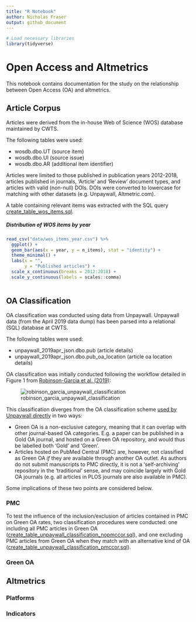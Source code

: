 ```yaml
---
title: "R Notebook"
author: Nicholas Fraser
output: github_document
---
```


```r
# Load necessary libraries
library(tidyverse)
```

# Open Access and Altmetrics

This notebook contains documentation for the study on the relationship between Open Access (OA) and altmetrics.

## Article Corpus

Articles were derived from the in-house Web of Science (WOS) database maintained by CWTS.

The following tables were used:

- wosdb.dbo.UT (source item)
- wosdb.dbo.UI (source issue)
- wosdb.dbo.AR (additional item identifier)

Articles were limited to those published in publication years 2012-2018, articles published in journals, 'Article' and 'Review' document types, and articles with valid (non-null) DOIs. DOIs were converted to lowercase for matching with other datasets (e.g. Unpaywall, Altmetric.com).

A table containing relevant items was extracted with the SQL query
[create_table_wos_items.sql](queries/create_table_wos_items.sql).

##### Distribution of WOS items by year

```r

read_csv("data/wos_items_year.csv") %>%
  ggplot() +
  geom_bar(aes(x = year, y = n_items), stat = "identity") +
  theme_minimal() +
  labs(x = "", 
       y = "Published articles") +
  scale_x_continuous(breaks = 2012:2018) +
  scale_y_continuous(labels = scales::comma)
  
```

## OA Classification

OA classification was conducted using data from Unpaywall. Unpaywall data (from the April 2019 data dump) has been parsed into a relational (SQL) database at CWTS. 

The following tables were used:

- unpaywall_2019apr_json.dbo.pub (article details)
- unpaywall_2019apr_json.dbo.pub_oa_location (article oa location details)

OA classification was initially conducted following the workflow detailed in Figure 1 from [Robinson-Garcia et al. (2019)](https://arxiv.org/abs/1906.03840):

![robinson_garcia_unpaywall_classification](figures/external/robinson_garcia_unpaywall_classification.PNG)

This classification diverges from the OA classification scheme [used by Unpaywall directly](https://support.unpaywall.org/support/solutions/articles/44001777288-what-do-the-types-of-oa-status-green-gold-hybrid-and-bronze-mean-) in two ways:

* Green OA is a non-exclusive category, meaning that it can overlap with other journal-based OA categories. E.g. a paper can be published in a Gold OA journal, and hosted on a Green OA repository, and would thus be labelled both 'Gold' and 'Green'.
* Articles hosted on PubMed Central (PMC) are, however, not classified as Green OA *if* they are available through another OA outlet. As authors do not submit manuscripts to PMC directly, it is not a 'self-archiving' repository in the 'traditional' sense, and may coincide largely with Gold OA journals (e.g. all articles in PLOS journals are also available in PMC).

Some implications of these two points are considered below.

### PMC

To test the influence of the inclusion/exclusion of articles contained in PMC on Green OA rates, two classification procedures were conducted: one including all PMC articles in Green OA ([create_table_unpaywall_classification_nopmccor.sql](queries/create_table_unpaywall_classification_nopmccor.sql)), and one excluding PMC articles from Green OA when they match with an alternative kind of OA ([create_table_unpaywall_classification_pmccor.sql](queries/create_table_unpaywall_classification_pmccor.sql)).




### Green OA



## Altmetrics

### Platforms

### Indicators




